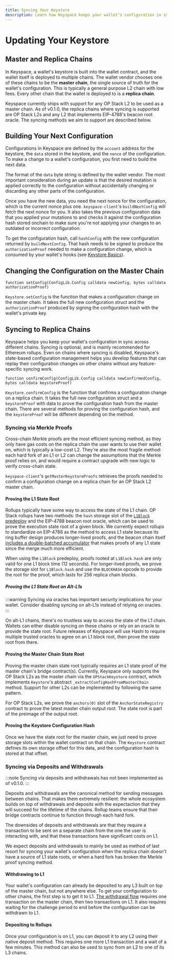 ```yaml
---
title: Syncing Your Keystore
description: Learn how Keyspace keeps your wallet's configuration in sync across different chains
---
```


# Updating Your Keystore

## Master and Replica Chains

In Keyspace, a wallet's keystore is built into the wallet contract, and the wallet itself is deployed to multiple chains. The wallet vendor chooses one of these chains to be the **master chain**, the single source of truth for the wallet's configuration. This is typically a general purpose L2 chain with low fees. Every other chain that the wallet is deployed to is a **replica chain**.

Keyspace currently ships with support for any OP Stack L2 to be used as a master chain. As of v0.1.0, the replica chains where syncing is supported are OP Stack L2s and any L2 that implements EIP-4788's beacon root oracle. The syncing methods we aim to support are described below.

## Building Your Next Configuration

Configurations in Keyspace are defined by the `account` address for the keystore, the `data` stored in the keystore, and the `nonce` of the configuration. To make a change to a wallet's configuration, you first need to build the next data.

The format of the `data` byte string is defined by the wallet vendor. The most important consideration during an update is that the desired mutation is applied correctly to the configuration without accidentally changing or discarding any other parts of the configuration.

Once you have the new data, you need the next nonce for the configuration, which is the current nonce plus one. `keyspace-client`'s `buildNextConfig` will fetch the next nonce for you. It also takes the previous configuration data that you applied your mutations to and checks it against the configuration hash stored onchain to make sure you're not applying your changes to an outdated or incorrect configuration.

To get the configuration hash, call `hashConfig` with the new configuration returned by `buildNextConfig`. That hash needs to be signed to produce the `authorizationProof` needed to make a configuration change, which is consumed by your wallet's hooks (see [Keystore Basics](/keystore-basics)).

## Changing the Configuration on the Master Chain

```solidity
function setConfig(ConfigLib.Config calldata newConfig, bytes calldata authorizationProof)
```

`Keystore.setConfig` is the function that makes a configuration change on the master chain. It takes the full new configuration struct and the `authorizationProof` produced by signing the configuration hash with the wallet's private key.

## Syncing to Replica Chains

Keyspace helps you keep your wallet's configuration in sync across different chains. Syncing is optional, and is mainly recommended for Ethereum rollups. Even on chains where syncing is disabled, Keyspace's state-based configuration management helps you develop features that can replay their configuration changes on other chains without any feature-specific syncing work.

```solidity
function confirmConfig(ConfigLib.Config calldata newConfirmedConfig, bytes calldata keystoreProof)
```

`Keystore.confirmConfig` is the function that confirms a configuration change on a replica chain. It takes the full new configuration struct and a `keystoreProof` with data to prove the configuration hash from the master chain. There are several methods for proving the configuration hash, and the `keystoreProof` will be different depending on the method.

### Syncing via Merkle Proofs

Cross-chain Merkle proofs are the most efficient syncing method, as they only have gas costs on the replica chain the user wants to use their wallet on, which is typically a low-cost L2. They're also the most fragile method: each hard fork of an L1 or L2 can change the assumptions that the Merkle proof relies on, and would require a contract upgrade with new logic to verify cross-chain state.

`keyspace-client`'s `getMasterKeystoreProofs` retrieves the proofs needed to confirm a configuration change on a replica chain for an OP Stack L2 master chain.

#### Proving the L1 State Root

Rollups typically have some way to access the state of the L1 chain. OP Stack rollups have two methods: the `hash` storage slot of the [`L1Block` predeploy](https://specs.optimism.io/protocol/predeploys.html#l1block) and the EIP-4788 beacon root oracle, which can be used to prove the execution state root of a given block. We currently expect rollups to standardize on EIP-4788 as the method to access L1 state because its ring buffer design produces longer-lived proofs, and the beacon chain itself [includes a double-batched accumulator](https://eth2book.info/capella/part3/containers/state/) that makes proofs of any L1 state since the merge much more efficient.

When using the `L1Block` predeploy, proofs rooted at `L1Block.hash` are only valid for one L1 block time (12 seconds). For longer-lived proofs, we prove the storage slot for `L1Block.hash` and use the `BLOCKHASH` opcode to provide the root for the proof, which lasts for 256 replica chain blocks.

##### Proving the L1 State Root on Alt-L1s

:::warning
Syncing via oracles has important security implications for your wallet. Consider disabling syncing on alt-L1s instead of relying on oracles.
:::

On alt-L1 chains, there's no trustless way to access the state of the L1 chain. Wallets can either disable syncing on these chains or rely on an oracle to provide the state root. Future releases of Keyspace will use Hashi to require multiple trusted oracles to agree on an L1 block root, then prove the state root from there.

#### Proving the Master Chain State Root

Proving the master chain state root typically requires an L1 state proof of the master chain's bridge contract(s). Currently, Keyspace only supports the OP Stack L2s as the master chain via the `OPStackKeystore` contract, which implements `Keystore`'s abstract `_extractConfigHashFromMasterChain` method. Support for other L2s can be implemented by following the same pattern.

For OP Stack L2s, we prove the `anchors(0)` slot of the `AnchorStateRegistry` contract to prove the latest master chain output root. The state root is part of the preimage of the output root.

#### Proving the Keystore Configuration Hash

Once we have the state root for the master chain, we just need to prove storage slots within the wallet contract on that chain. The `Keystore` contract defines its own storage offset for this data, and the configuration hash is stored at that offset.

### Syncing via Deposits and Withdrawals

:::note
Syncing via deposits and withdrawals has not been implemented as of v0.1.0.
:::

Deposits and withdrawals are the canonical method for sending messages between chains. That makes them extremely resilient: the whole ecosystem builds on top of withdrawals and deposits with the expectaction that they will succeed for the lifetime of the chains. Rollup teams ensure that their bridge contracts continue to function through each hard fork.

The downsides of deposits and withdrawals are that they require a transaction to be sent on a separate chain from the one the user is interacting with, and that these transactions have significant costs on L1.

We expect deposits and withdrawals to mainly be used as method of last resort for syncing your wallet's configuration when the replica chain doesn't have a source of L1 state roots, or when a hard fork has broken the Merkle proof syncing method.

#### Withdrawing to L1

Your wallet's configuration can already be deposited to any L3 built on top of the master chain, but not anywhere else. To get your configuration to other chains, the first step is to get it to L1. [The withdrawal flow](https://docs.optimism.io/stack/transactions/withdrawal-flow) requires one transaction on the master chain, then two transactions on L1. It also requires waiting for the challenge period to end before the configuration can be withdrawn to L1.

#### Depositing to Rollups

Once your configuration is on L1, you can deposit it to any L2 using their native deposit method. This requires one more L1 transaction and a wait of a few minutes. This method can also be used to sync from an L2 to one of its L3 chains.
